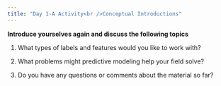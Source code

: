 ```yaml
---
title: "Day 1-A Activity<br />Conceptual Introductions"
---
```


**Introduce yourselves again and discuss the following topics**

1. What types of labels and features would you like to work with?

1. What problems might predictive modeling help your field solve?

1. Do you have any questions or comments about the material so far?
